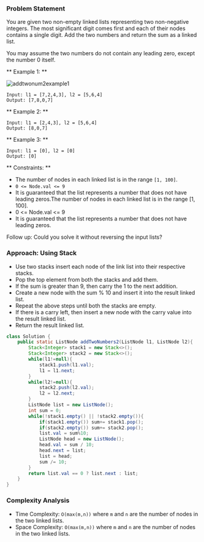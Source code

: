 
### Problem Statement

You are given two non-empty linked lists representing two non-negative integers. The most significant digit comes first and each of their nodes contains a single digit. Add the two numbers and return the sum as a linked list.

You may assume the two numbers do not contain any leading zero, except the number 0 itself.

** Example 1: **

![addtwonum2example1](https://assets.leetcode.com/uploads/2021/04/09/sumii-linked-list.jpg)

```
Input: l1 = [7,2,4,3], l2 = [5,6,4]
Output: [7,8,0,7]
```

** Example 2: **

```
Input: l1 = [2,4,3], l2 = [5,6,4]
Output: [8,0,7]
```

** Example 3: **

```
Input: l1 = [0], l2 = [0]
Output: [0]
```

** Constraints: **

* The number of nodes in each linked list is in the range `[1, 100]`.
* `0 <= Node.val <= 9`
* It is guaranteed that the list represents a number that does not have leading zeros.The number of nodes in each linked list is in the range [1, 100].
* 0 <= Node.val <= 9
* It is guaranteed that the list represents a number that does not have leading zeros.
 

Follow up: Could you solve it without reversing the input lists?

### Approach: Using Stack

- Use two stacks insert each node of the link list into their respective stacks.
- Pop the top element from both the stacks and add them.
- If the sum is greater than 9, then carry the 1 to the next addition.
- Create a new node with the sum % 10 and insert it into the result linked list.
- Repeat the above steps until both the stacks are empty.
- If there is a carry left, then insert a new node with the carry value into the result linked list.
- Return the result linked list.

<Tabs>
<TabItem value="java" label="Java" default>

```java
class Solution {
    public static ListNode addTwoNumbers2(ListNode l1, ListNode l2){
        Stack<Integer> stack1 = new Stack<>();
        Stack<Integer> stack2 = new Stack<>();
        while(l1!=null){
            stack1.push(l1.val);
            l1 = l1.next;
        }
        while(l2!=null){
            stack2.push(l2.val);
            l2 = l2.next;
        }
        ListNode list = new ListNode();
        int sum = 0;
        while(!stack1.empty() || !stack2.empty()){
            if(stack1.empty()) sum+= stack1.pop();
            if(stack2.empty()) sum+= stack2.pop();
            list.val = sum%10;
            ListNode head = new ListNode();
            head.val = sum / 10;
            head.next = list;
            list = head;
            sum /= 10;
        }
        return list.val == 0 ? list.next : list;
    }
}

```
</TabItem>
</Tabs>

### Complexity Analysis

* Time Complexity: `O(max(m,n))` where `m` and `n` are the number of nodes in the two linked lists.
* Space Complexity: `O(max(m,n))` where `m` and `n` are the number of nodes in the two linked lists.
